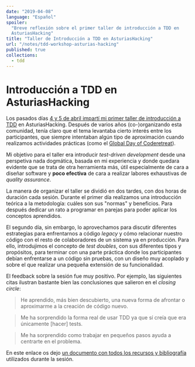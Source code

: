 ```yaml
---
date: "2019-04-08"
language: "Español"
spoiler:
  "Breve reflexión sobre el primer taller de introducción a TDD en
  AsturiasHacking"
title: "Taller de Introducción a TDD en AsturiasHacking"
url: "/notes/tdd-workshop-asturias-hacking"
published: true
collections:
  - tdd
---
```


# Introducción a TDD en AsturiasHacking

Los pasados días
[4 y 5 de abril impartí mi primer taller de introducción a TDD](https://www.meetup.com/AsturiasHacking/events/258852355/)
en AsturiasHacking. Después de varios años (co-)organizando esta comunidad,
tenía claro que el tema levantaba cierto interés entre los participantes, que
siempre intentaban algún tipo de aproximación cuando realizamos actividades
prácticas (como el [Global Day of Coderetreat](https://www.coderetreat.org/)).

Mi objetivo para el taller era introducir _test-driven development_ desde una
perspetiva nada dogmática, basada en mi experiencia y donde quedara evidente que
se trata de otra herramienta más, útil especialmente de cara a diseñar software
y **poco efectiva** de cara a realizar labores exhaustivas de _quality
assurance_.

La manera de organizar el taller se dividió en dos tardes, con dos horas de
duración cada sesión. Durante el primer día realizamos una introducción teórica
a la metodología: cuáles son sus "normas" y beneficios. Para después dedicar un
rato a programar en parejas para poder aplicar los conceptos aprendidos.

El segundo día, sin embargo, lo aprovechamos para discutir diferentes
estrategias para enfrentarnos a código _legacy_ y cómo relacionar nuestro código
con el resto de colaboradores de un sistema ya en producción. Para ello,
introdujimos el concepto de _test doubles_, con sus diferentes tipos y
propósitos, para terminar con una parte práctica donde los participantes debían
enfrentarse a un código sin pruebas, con un diseño muy acoplado y sobre el que
realizar una pequeña extensión de su funcionalidad.

El feedback sobre la sesión fue muy positivo. Por ejemplo, las siguientes citas
ilustran bastante bien las conclusiones que salieron en el _closing circle_:

> He aprendido, más bien descubierto, una nueva forma de afrontar o aproximarme
> a la creación de código nuevo.

> Me ha sorprendido la forma real de usar TDD ya que sí creía que era únicamente
> \[hacer\] tests.

> Me ha sorprendido como trabajar en pequeños pasos ayuda a centrarte en el
> problema.

En este enlace os dejo
[un documento con todos los recursos y bibliografía](http://bit.ly/2U6e5fo)
utilizados durante la sesión.
